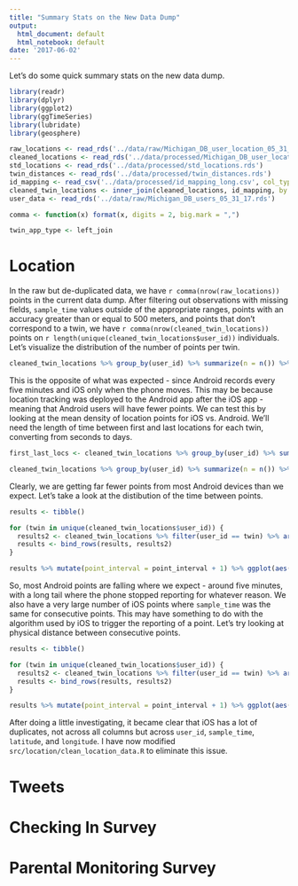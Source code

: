 ```yaml
---
title: "Summary Stats on the New Data Dump"
output:
  html_document: default
  html_notebook: default
date: '2017-06-02'
---
```


Let's do some quick summary stats on the new data dump.

```r
library(readr)
library(dplyr)
library(ggplot2)
library(ggTimeSeries)
library(lubridate)
library(geosphere)

raw_locations <- read_rds('../data/raw/Michigan_DB_user_location_05_31_17.rds')
cleaned_locations <- read_rds('../data/processed/Michigan_DB_user_location_05_31_17_cleaned.rds')
std_locations <- read_rds('../data/processed/std_locations.rds')
twin_distances <- read_rds('../data/processed/twin_distances.rds')
id_mapping <- read_csv('../data/processed/id_mapping_long.csv', col_types = 'ccc')
cleaned_twin_locations <- inner_join(cleaned_locations, id_mapping, by = c("user_id" = "alternate_id"))
user_data <- read_rds('../data/raw/Michigan_DB_users_05_31_17.rds')

comma <- function(x) format(x, digits = 2, big.mark = ",")

twin_app_type <- left_join
```


# Location

In the raw but de-duplicated data, we have `r comma(nrow(raw_locations))` points in the current data dump. After filtering out observations with missing fields, `sample_time` values outside of the appropriate ranges, points with an accuracy greater than or equal to 500 meters, and points that don't correspond to a twin, we have `r comma(nrow(cleaned_twin_locations))` points on `r length(unique(cleaned_twin_locations$user_id))` individuals. Let's visualize the distribution of the number of points per twin.

```r
cleaned_twin_locations %>% group_by(user_id) %>% summarize(n = n()) %>% filter(n < 50000) %>% left_join(user_data, by = c("user_id" = "alternate_id")) %>% ggplot(aes(x = n, color = app_type)) + geom_density()
```

This is the opposite of what was expected - since Android records every five minutes and iOS only when the phone moves. This may be because location tracking was deployed to the Android app after the iOS app - meaning that Android users will have fewer points. We can test this by looking at the mean density of location points for iOS vs. Android. We'll need the length of time between first and last locations for each twin, converting from seconds to days.

```r
first_last_locs <- cleaned_twin_locations %>% group_by(user_id) %>% summarize(first_point = min(sample_time), last_point = max(sample_time)) %>% mutate(duration_days = as.numeric(last_point - first_point)/60/60/24)

cleaned_twin_locations %>% group_by(user_id) %>% summarize(n = n()) %>% left_join(user_data, by = c("user_id" = "alternate_id")) %>% left_join(first_last_locs) %>% mutate(loc_density = n / duration_days) %>% ggplot(aes(x = loc_density, color = app_type)) + geom_density() + xlab('Points Per Day')
```

Clearly, we are getting far fewer points from most Android devices than we expect. Let's take a look at the distibution of the time between points. 

```r
results <- tibble()

for (twin in unique(cleaned_twin_locations$user_id)) {
  results2 <- cleaned_twin_locations %>% filter(user_id == twin) %>% arrange(sample_time) %>% left_join(user_data, by = c('user_id' = 'alternate_id')) %>% transmute(point_interval = lead(sample_time) - sample_time, app_type = app_type)
  results <- bind_rows(results, results2)
}
```

```r
results %>% mutate(point_interval = point_interval + 1) %>% ggplot(aes(x = point_interval, fill = app_type)) + geom_histogram() + scale_x_log10()
```

So, most Android points are falling where we expect - around five minutes, with a long tail where the phone stopped reporting for whatever reason. We also have a very large number of iOS points where `sample_time` was the same for consecutive points. This may have something to do with the algorithm used by iOS to trigger the reporting of a point. Let's try looking at physical distance between consecutive points.

```r
results <- tibble()

for (twin in unique(cleaned_twin_locations$user_id)) {
  results2 <- cleaned_twin_locations %>% filter(user_id == twin) %>% arrange(sample_time) %>% left_join(user_data, by = c('user_id' = 'alternate_id')) %>% transmute(point_interval = distHaversine(cbind(lead(.$longitude), lead(.$latitude)), cbind(.$longitude, .$latitude)), app_type = app_type)
  results <- bind_rows(results, results2)
}
```

```r
results %>% mutate(point_interval = point_interval + 1) %>% ggplot(aes(x = point_interval, fill = app_type)) + geom_histogram() + scale_x_log10()
```

After doing a little investigating, it became clear that iOS has a lot of duplicates, not across all columns but across `user_id`, `sample_time`, `latitude`, and `longitude`. I have now modified `src/location/clean_location_data.R` to eliminate this issue.

# Tweets



# Checking In Survey



# Parental Monitoring Survey


